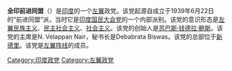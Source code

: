 '''全印前进同盟'''（{{lang-en|All India Forward Bloc}}）是[[印度|印度]]的一个[[左翼|左翼]]政党。该党起源自成立于1939年6月22日的“前进同盟”派，当时它是[[印度国民大会党|印度国民大会党]]的一个内部派别。该党的意识形态是[[左翼民族主义|左翼民族主义]]、[[民主社会主义|民主社会主义]]、[[社会主义|社会主义]]。该党的创始人是[[苏巴斯·钱德拉·鲍斯|苏巴斯·钱德拉·鲍斯]]。该党的主席是N. Velappan Nair，秘书长是Debabrata Biswas。该党的总部位于[[新德里|新德里]]。该党是[[左翼阵线_(印度)|左翼阵线]]的成员。

[[Category:印度政党|Category:印度政党]]
[[Category:左翼政党|Category:左翼政党]]